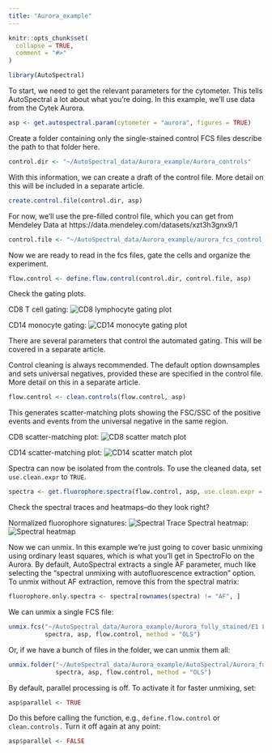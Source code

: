 ```yaml
---
title: "Aurora_example"
---
```


```r
knitr::opts_chunk$set(
  collapse = TRUE,
  comment = "#>"
)
```

```r
library(AutoSpectral)
```

To start, we need to get the relevant parameters for the cytometer. This tells
AutoSpectral a lot about what you're doing. In this example, we'll use data from
the Cytek Aurora.
```r
asp <- get.autospectral.param(cytometer = "aurora", figures = TRUE)
```

Create a folder containing only the single-stained control FCS files describe 
the path to that folder here.
```r
control.dir <- "~/AutoSpectral_data/Aurora_example/Aurora_controls"
```

With this information, we can create a draft of the control file. More detail 
on this will be included in a separate article. 
```r
create.control.file(control.dir, asp)
```

For now, we'll use the pre-filled control file, which you can get from Mendeley 
Data at https://data.mendeley.com/datasets/xzt3h3gnx9/1
```r
control.file <- "~/AutoSpectral_data/Aurora_example/aurora_fcs_control_file.csv"
```

Now we are ready to read in the fcs files, gate the cells and organize the 
experiment.
```r
flow.control <- define.flow.control(control.dir, control.file, asp)
```

Check the gating plots.

CD8 T cell gating:
![CD8 lymphocyte gating plot](figures/SparkUV387.jpg)

CD14 monocyte gating:
![CD14 monocyte gating plot](figures/BV510.jpg)

There are several parameters that control the automated gating. This will be
covered in a separate article.

Control cleaning is always recommended. The default option downsamples and sets 
universal negatives, provided these are specified in the control file. More 
detail on this in a separate article.
```r
flow.control <- clean.controls(flow.control, asp)
```

This generates scatter-matching plots showing the FSC/SSC of the positive events
and events from the universal negative in the same region.

CD8 scatter-matching plot:
![CD8 scatter match plot](figures/SparkUV387_scatter_plot.jpg)

CD14 scatter-matching plot:
![CD14 scatter match plot](figures/BV510_scatter_plot.jpg)

Spectra can now be isolated from the controls. To use the cleaned data, set 
`use.clean.expr` to `TRUE`.
```r
spectra <- get.fluorophore.spectra(flow.control, asp, use.clean.expr = TRUE)
```

Check the spectral traces and heatmaps--do they look right?

Normalized fluorophore signatures:
![Spectral Trace](figures/UniversalNegativeSpectra.jpg)
Spectral heatmap:
![Spectral heatmap](figures/Viridis_spectral_heatmap.jpg)

Now we can unmix.
In this example we're just going to cover basic unmixing using ordinary least 
squares, which is what you'll get in SpectroFlo on the Aurora. By default, 
AutoSpectral extracts a single AF parameter, much like selecting the "spectral 
unmixing with autofluorescence extraction" option. To unmix without AF extraction, 
remove this from the spectral matrix:
```r
fluorophore.only.spectra <- spectra[rownames(spectra) != "AF", ]
```

We can unmix a single FCS file:
```r
unmix.fcs("~/AutoSpectral_data/Aurora_example/Aurora_fully_stained/E1 Fresh_100ul_TS_BS_005.fcs",
          spectra, asp, flow.control, method = "OLS")
```

Or, if we have a bunch of files in the folder, we can unmix them all:
```r
unmix.folder("~/AutoSpectral_data/Aurora_example/AutoSpectral/Aurora_fully_stained/",
             spectra, asp, flow.control, method = "OLS")
```

By default, parallel processing is off. To activate it for faster unmixing, set:
```r
asp$parallel <- TRUE
```

Do this before calling the function, e.g., `define.flow.control` or 
`clean.controls.` Turn it off again at any point:
```r
asp$parallel <- FALSE
```
